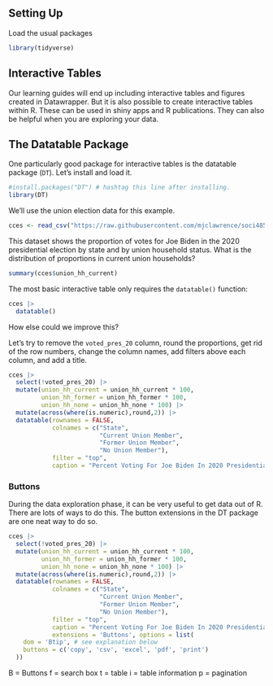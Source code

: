 ## Setting Up

Load the usual packages

```r
library(tidyverse)
```


## Interactive Tables

Our learning guides will end up including interactive tables and figures created in Datawrapper. But it is also possible to create interactive tables within R. These can be used in shiny apps and R publications. They can also be helpful when you are exploring your data.

## The Datatable Package

One particularly good package for interactive tables is the datatable package (`DT`). Let's install and load it.

```r
#install.packages("DT") # hashtag this line after installing.
library(DT)
```


We'll use the union election data for this example. 

```r
cces <- read_csv("https://raw.githubusercontent.com/mjclawrence/soci485_f22/master/data/cces_union_2020.csv")
```

This dataset shows the proportion of votes for Joe Biden in the 2020 presidential election by state and by union household status. What is the distribution of proportions in current union households?

```r
summary(cces$union_hh_current)
```

The most basic interactive table only requires the `datatable()` function:

```r
cces |> 
  datatable()
```


How else could we improve this?

Let's try to remove the `voted_pres_20` column, round the proportions, get rid of the row numbers, change the column names, add filters above each column, and add a title. 

```r
cces |> 
  select(!voted_pres_20) |> 
  mutate(union_hh_current = union_hh_current * 100,
         union_hh_former = union_hh_former * 100,
         union_hh_none = union_hh_none * 100) |>
  mutate(across(where(is.numeric),round,2)) |> 
  datatable(rownames = FALSE,
            colnames = c("State",
                         "Current Union Member",
                         "Former Union Member",
                         "No Union Member"),
            filter = "top",
            caption = "Percent Voting For Joe Biden In 2020 Presidential Election By Household Union Status And State")
```



### Buttons

During the data exploration phase, it can be very useful to get data out of R. There are lots of ways to do this. The button extensions in the DT package are one neat way to do so.

```r
cces |> 
  select(!voted_pres_20) |> 
  mutate(union_hh_current = union_hh_current * 100,
         union_hh_former = union_hh_former * 100,
         union_hh_none = union_hh_none * 100) |>
  mutate(across(where(is.numeric),round,2)) |> 
  datatable(rownames = FALSE,
            colnames = c("State",
                         "Current Union Member",
                         "Former Union Member",
                         "No Union Member"),
            filter = "top",
            caption = "Percent Voting For Joe Biden In 2020 Presidential Election By Household Union Status And State",
            extensions = 'Buttons', options = list(
    dom = 'Btip', # see explanation below
    buttons = c('copy', 'csv', 'excel', 'pdf', 'print')
  ))
```

B = Buttons
f = search box
t = table
i = table information
p = pagination


